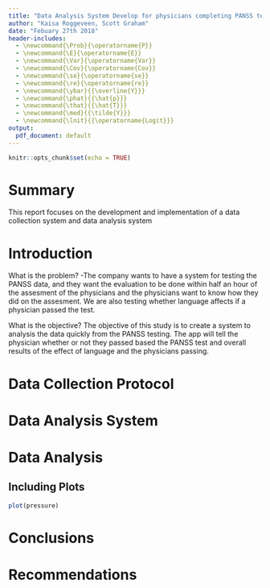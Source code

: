 ```yaml
---
title: "Data Analysis System Develop for physicians completing PANSS testing and the effect language has on the score"
author: "Kaisa Roggeveen, Scott Graham"
date: "Febuary 27th 2018"
header-includes:
  - \newcommand{\Prob}{\operatorname{P}}
  - \newcommand{\E}{\operatorname{E}}
  - \newcommand{\Var}{\operatorname{Var}}
  - \newcommand{\Cov}{\operatorname{Cov}}
  - \newcommand{\se}{\operatorname{se}}
  - \newcommand{\re}{\operatorname{re}}
  - \newcommand{\ybar}{{\overline{Y}}}
  - \newcommand{\phat}{{\hat{p}}}
  - \newcommand{\that}{{\hat{T}}}
  - \newcommand{\med}{{\tilde{Y}}}
  - \newcommand{\lnit}{{\operatorname{Logit}}}
output: 
  pdf_document: default
---
```


```r
knitr::opts_chunk$set(echo = TRUE)
```

# Summary
This report focuses on the development and implementation of a data collection system and data analysis system 


# Introduction
What is the problem?
-The company wants to have a system for testing the PANSS data, and they want the evaluation to be done within half an hour of the assesment of the physicians and the physicians want to know how they did on the assesment. We are also testing whether language affects if a physician passed the test. 

What is the objective?
The objective of this study is to create a system to analysis the data quickly from the PANSS testing. The app will tell the physician whether or not they passed based the PANSS test and overall results of the effect of language and the physicians passing. 


# Data Collection Protocol

# Data Analysis System

# Data Analysis

## Including Plots
```r
plot(pressure)
```

# Conclusions

# Recommendations
